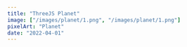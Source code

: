 ```yaml
---
title: "ThreeJS Planet"
image: ["/images/planet/1.png", "/images/planet/1.png"]
pixelArt: "Planet"
date: "2022-04-01"
---
```


<Header title="ThreeJS Planet" img="/images/planet/1.PNG" alt="Planet Picture" />
<Overview
  description="common:overview-planet-description"
  features="common:overview-planet-features"
  website="https://planet-threejs-app.agustin-ribotta.xyz"
  repo="https://github.com/AguzzDev/threejs-planet"
/>
<List tec={["React", "ThreeJS"]} lib={[]} year="2022" client="common:own-project" />
<Galery
  imgs={[
    { path: "/images/planet/1.PNG", mobile: "false" },
    { path: "/images/planet/1.PNG", mobile: "false" },
  ]}
  alt="Planet Clone"
/>
